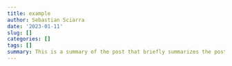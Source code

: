 ```yaml
---
title: example
author: Sebastian Sciarra
date: '2023-01-11'
slug: []
categories: []
tags: []
summary: This is a summary of the post that briefly summarizes the post
---
```


